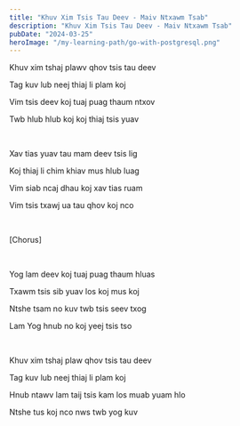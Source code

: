 ```yaml
---
title: "Khuv Xim Tsis Tau Deev - Maiv Ntxawm Tsab"
description: "Khuv Xim Tsis Tau Deev - Maiv Ntxawm Tsab"
pubDate: "2024-03-25"
heroImage: "/my-learning-path/go-with-postgresql.png"
---
```


Khuv xim tshaj plawv qhov tsis tau deev

Tag kuv lub neej thiaj li plam koj

Vim tsis deev koj tuaj puag thaum ntxov

Twb hlub hlub koj koj thiaj tsis yuav

<br />

Xav tias yuav tau mam deev tsis lig

Koj thiaj li chim khiav mus hlub luag

Vim siab ncaj dhau koj xav tias ruam

Vim tsis txawj ua tau qhov koj nco

<br />

[Chorus]

<br />

Yog lam deev koj tuaj puag thaum hluas

Txawm tsis sib yuav los koj mus koj

Ntshe tsam no kuv twb tsis seev txog

Lam Yog hnub no koj yeej tsis tso

<br />

Khuv xim tshaj plaw qhov tsis tau deev

Tag kuv lub neej thiaj li plam koj

Hnub ntawv lam taij tsis kam los muab yuam hlo

Ntshe tus koj nco nws twb yog kuv
